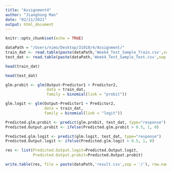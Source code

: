 ```yaml
---
title: "Assignment4"
author: "Jianghong Man"
date: "02/11/2021"
output: html_document
---
```


```r
knitr::opts_chunk$set(echo = TRUE)
```

```r
dataPath = "/Users/nimo/Desktop/31010/4/Assignment/"
train_dat <- read.table(paste(dataPath,'Week4_Test_Sample_Train.csv',sep = '/'), header=TRUE)
test_dat <- read.table(paste(dataPath,'Week4_Test_Sample_Test.csv',sep = '/'), header=TRUE)
```

```r
head(train_dat)
```

```r
head(test_dat)
```

```r
glm.probit <- glm(Output~Predictor1 + Predictor2, 
                  data = train_dat, 
                  family = binomial(link = "probit"))

glm.logit <- glm(Output~Predictor1 + Predictor2, 
                 data = train_dat, 
                 family = binomial(link = "logit"))

```
```r
Predicted.glm.probit <- predict(glm.probit, test_dat, type="response")
Predicted.Output.probit <- ifelse(Predicted.glm.probit > 0.5, 1, 0)

Predicted.glm.logit <- predict(glm.logit, test_dat, type="response")
Predicted.Output.logit <- ifelse(Predicted.glm.logit > 0.5, 1, 0)
```

```r
res <- list(Predicted.Output.logit=Predicted.Output.logit,
            Predicted.Output.probit=Predicted.Output.probit)
```

```r
write.table(res, file = paste(dataPath,'result.csv',sep = '/'), row.names = F)
```






